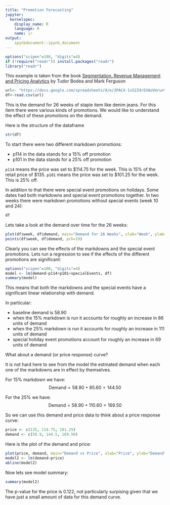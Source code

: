 ```yaml
---
title: "Promotion Forecasting"
jupyter:
  kernelspec:
    display_name: R
    language: R
    name: ir
output:
    ipynbdocument::ipynb_document
---
```


```r
options("scipen"=100, "digits"=4)
if (!require("readr")) install.packages("readr")
library("readr")
```

This example is taken from the book [Segmentation, Revenue Management and Pricing Analytics](https://www.amazon.com/Segmentation-Revenue-Management-Pricing-Analytics/dp/0415898331) by Tudor Bodea and Mark Ferguson

```r
url<- "https://docs.google.com/spreadsheets/d/e/2PACX-1vS2Z4rEXAoVmrunY3BLJ5AX-ZH76U8bHpCCOu8mzziWK1X6WnJJiC2RmrWrLffGUxo9dCZD0HW1n15T/pub?gid=1471239210&single=true&output=csv"
df<-read.csv(url)
```

This is the demand for 26 weeks of staple item like denim jeans. For this item there were various kinds of promotions. We would like to understand the effect of these promotions on the demand. 

Here is the structure of the dataframe

```r
str(df)
```

To start there were two different markdown promotions:

* p114 in the data stands for a 15% off promotion
* p101 in the data stands for a 25% off promotion

`p114` means the price was set to \$114.75 for the week. This is 15% of the retail price of \$135. `p101` means the price was set to \$101.25 for the week. This is 25% off. 

In addition to that there were special event promotions on holidays. Some dates had both markdowns and special event promotions together. In two weeks there were markdown promotions without special events (week 10 and 24): 

```r
df
```

Lets take a look at the demand over time for the 26 weeks:

```r
plot(df$week, df$demand, main="Demand for 26 Weeks", xlab="Week", ylab="Demand", type="l")
points(df$week, df$demand, pch=19)
```

Clearly you can see the effects of the markdowns and the special event promotions. Lets run a regression to see if the effects of the different promotions are significant:

```r
options("scipen"=100, "digits"=4)
model <- lm(demand~p114+p101+specialEvents, df)
summary(model)
```

This means that both the markdowns and the special events have a significant linear relationship with demand. 

In particular:

* baseline demand is 58.90 
* when the 15% markdown is run it accounts for roughly an increase in 86 units of demand 
* when the 25% markdown is run it accounts for roughly an increase in 111 units of demand 
* special holiday event promotions account for roughly an increase in 69 units of demand 

What about a demand (or price response) curve? 

It is not hard here to see from the model the estmated demand when each one of the markdowns are in effect by themselves.

For 15% markdown we have:
$$ 
\text{Demand} = 58.90 + 85.60 = 144.50 
$$

For the 25% we have:
$$ 
\text{Demand} = 58.90 + 110.60 = 169.50 
$$

So we can use this demand and price data to think about a price response curve: 

```r
price <- c(135, 114.75, 101.25)
demand <- c(58.9, 144.5, 169.50)
```
Here is the plot of the demand and price:

```r
plot(price, demand, main="Demand vs Price", xlab="Price", ylab="Demand", pch=19)
model2 <- lm(demand~price)
abline(model2)
```

Now lets see model summary:

```r
summary(model2)
```

The p-value for the price is 0.122, not particularly surpising given that we have just a small amount of data for this demand curve.

